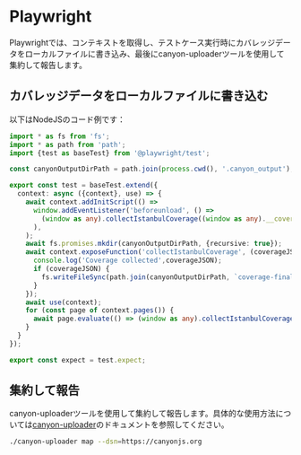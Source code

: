 # Playwright

Playwrightでは、コンテキストを取得し、テストケース実行時にカバレッジデータをローカルファイルに書き込み、最後にcanyon-uploaderツールを使用して集約して報告します。

## カバレッジデータをローカルファイルに書き込む

以下はNodeJSのコード例です：

```ts copy
import * as fs from 'fs';
import * as path from 'path';
import {test as baseTest} from '@playwright/test';

const canyonOutputDirPath = path.join(process.cwd(), '.canyon_output');

export const test = baseTest.extend({
  context: async ({context}, use) => {
    await context.addInitScript(() =>
      window.addEventListener('beforeunload', () =>
        (window as any).collectIstanbulCoverage((window as any).__coverage__)
      ),
    );
    await fs.promises.mkdir(canyonOutputDirPath, {recursive: true});
    await context.exposeFunction('collectIstanbulCoverage', (coverageJSON) => {
      console.log('Coverage collected',coverageJSON);
      if (coverageJSON) {
        fs.writeFileSync(path.join(canyonOutputDirPath, `coverage-final-${new Date().valueOf()}.json`), JSON.stringify(coverageJSON));
      }
    });
    await use(context);
    for (const page of context.pages()) {
      await page.evaluate(() => (window as any).collectIstanbulCoverage((window as any).__coverage__));
    }
  }
});

export const expect = test.expect;


```

## 集約して報告

canyon-uploaderツールを使用して集約して報告します。具体的な使用方法については[canyon-uploader](/docs/ecosystem/canyon-uploader)のドキュメントを参照してください。

```bash copy
./canyon-uploader map --dsn=https://canyonjs.org
```
